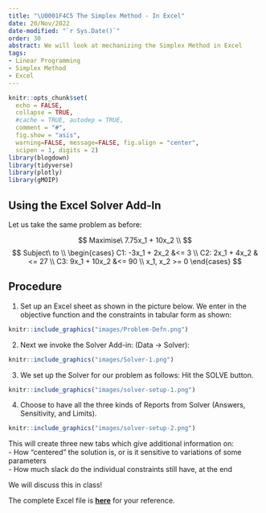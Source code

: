 ```yaml
---
title: "\U0001F4C5 The Simplex Method - In Excel"
date: 20/Nov/2022
date-modified: "`r Sys.Date()`"
order: 30
abstract: We will look at mechanizing the Simplex Method in Excel 
tags:
- Linear Programming
- Simplex Method
- Excel
---
```


```r
knitr::opts_chunk$set(
  echo = FALSE,
  collapse = TRUE,
  #cache = TRUE, autodep = TRUE, 
  comment = "#",
  fig.show = "asis", 
  warning=FALSE, message=FALSE, fig.align = "center",
  scipen = 1, digits = 2)
library(blogdown)
library(tidyverse)
library(plotly)
library(gMOIP)

```

## Using the Excel Solver Add-In

Let us take the same problem as before:

$$
Maximise\ 7.75x_1 + 10x_2 \\
$$ $$
Subject\ to \\
  \begin{cases}
    C1: -3x_1 + 2x_2 &<= 3 \\
    C2: 2x_1 + 4x_2 &<= 27 \\
    C3: 9x_1 + 10x_2 &<= 90 \\
    x_1, x_2 >= 0
  \end{cases}
$$

## Procedure

1.  Set up an Excel sheet as shown in the picture below. We enter in the
    objective function and the constraints in tabular form as shown:

```r
knitr::include_graphics("images/Problem-Defn.png")

```

2.  Next we invoke the Solver Add-in: (Data -\> Solver):

```r
knitr::include_graphics("images/Solver-1.png")

```

3.  We set up the Solver for our problem as follows: Hit the SOLVE
    button.

```r
knitr::include_graphics("images/solver-setup-1.png")

```

4.  Choose to have all the three kinds of Reports from Solver (Answers,
    Sensitivity, and Limits).

```r
knitr::include_graphics("images/solver-setup-2.png")

```

This will create three new tabs which give additional information on:\
- How "centered" the solution is, or is it sensitive to variations of
some parameters\
- How much slack do the individual constraints still have, at the end

We will discuss this in class!

The complete Excel file is [**here**](Files/LinearProgramming.xlsx) for
your reference.

